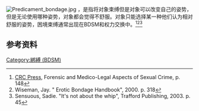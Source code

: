 [[Image:Predicament_bondage.jpg|thumb]]
{{vgname2|困境束缚|en=Predicament bondage}}，是指将对象束缚但是对象可以改变自己的姿势，但是无论使用哪种姿势，对象都会觉得不舒服。对象只能选择某一种他们认为相对舒服的姿势，困境束缚通常出现在BDSM和权力交换中。<ref name="crc">[[CRC_Press|CRC Press]], Forensic and Medico-Legal Aspects of Sexual Crime, p. 148</ref><ref>Wiseman, Jay. " Erotic Bondage Handbook", 2000. p. 318</ref><ref>Sensuous, Sadie. "It's not about the whip", Trafford Publishing, 2003. p. 45</ref>

==参考资料==
{{reflist}}
{{BDSM}}
[[Category:綁縛_(BDSM)|Category:綁縛 (BDSM)]]